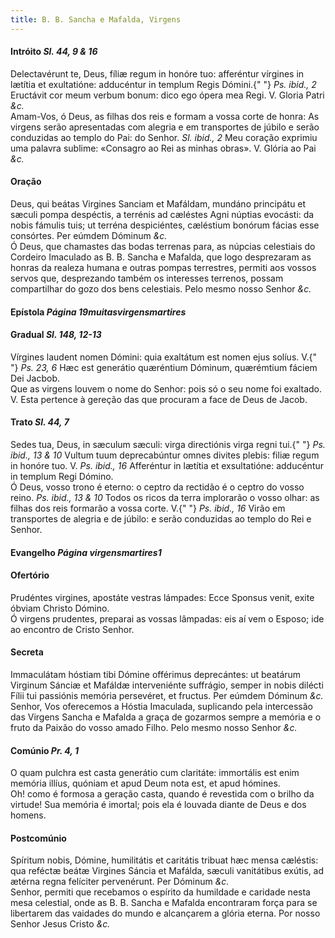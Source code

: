 ```yaml
---
title: B. B. Sancha e Mafalda, Virgens
---
```


<h4 class="text-center">
  Intróito <em>Sl. 44, 9 & 16</em>
</h4>
<div class="container-fluid">
  <div class="row">
    <div class="col-6 dropcaps text-justify">
      Delectavérunt te, Deus, fíliæ regum in honóre tuo: afferéntur vírgines in
      lætítia et exultatióne: adducéntur in templum Regis Dómini.{" "}
      <em>Ps. ibid., 2</em> Eructávit cor meum verbum bonum: dico ego ópera mea
      Regi. V. Gloria Patri <em>&c.</em>
    </div>
    <div class="col-6 dropcaps text-justify">
      Amam-Vos, ó Deus, as filhas dos reis e formam a vossa corte de honra: As
      virgens serão apresentadas com alegria e em transportes de júbilo e serão
      conduzidas ao templo do Pai: do Senhor. <em>Sl. ibid., 2</em> Meu coração
      exprimiu uma palavra sublime: «Consagro ao Rei as minhas obras». V. Glória
      ao Pai <em>&c.</em>
    </div>
  </div>
</div>

<h4 class="text-center">Oração</h4>
<div class="container-fluid">
  <div class="row">
    <div class="col-6 dropcaps text-justify">
      Deus, qui beátas Virgines Sanciam et Mafáldam, mundáno principátu et
      sæculi pompa despéctis, a terrénis ad cæléstes Agni núptias evocásti: da
      nobis fámulis tuis; ut terréna despiciéntes, cæléstium bonórum fácias esse
      consórtes. Per eúmdem Dóminum <em>&c.</em>
    </div>
    <div class="col-6 dropcaps text-justify">
      Ó Deus, que chamastes das bodas terrenas para, as núpcias celestiais do
      Cordeiro Imaculado as B. B. Sancha e Mafalda, que logo desprezaram as
      honras da realeza humana e outras pompas terrestres, permiti aos vossos
      servos que, desprezando também os interesses terrenos, possam compartilhar
      do gozo dos bens celestiais. Pelo mesmo nosso Senhor <em>&c.</em>
    </div>
  </div>
</div>

<h4 class="text-center">
  Epístola <em>Página 19muitasvirgensmartires</em>
</h4>

<h4 class="text-center">
  Gradual <em>Sl. 148, 12-13</em>
</h4>
<div class="container-fluid">
  <div class="row">
    <div class="col-6 dropcaps text-justify">
      Vírgines laudent nomen Dómini: quia exaltátum est nomen ejus solíus. V.{" "}
      <em>Ps. 23, 6</em> Hæc est generátio quæréntium Dóminum, quærémtium fáciem
      Dei Jacbob.
    </div>
    <div class="col-6 dropcaps text-justify">
      Que as virgens louvem o nome do Senhor: pois só o seu nome foi exaltado.
      V. Esta pertence à gereção das que procuram a face de Deus de Jacob.
    </div>
  </div>
</div>

<h4 class="text-center">
  Trato <em>Sl. 44, 7</em>
</h4>
<div class="container-fluid">
  <div class="row">
    <div class="col-6 dropcaps text-justify">
      Sedes tua, Deus, in sæculum sæculi: virga directiónis virga regni tui.{" "}
      <em>Ps. ibid., 13 & 10</em> Vultum tuum deprecabúntur omnes divites
      plebis: filiæ regum in honóre tuo. V. <em>Ps. ibid., 16</em> Afferéntur in
      lætítia et exsultatióne: adducéntur in templum Regi Dómino.
    </div>
    <div class="col-6 dropcaps text-justify">
      Ó Deus, vosso trono é eterno: o ceptro da rectidão é o ceptro do vosso
      reino. <em>Ps. ibid., 13 & 10</em> Todos os ricos da terra implorarão o
      vosso olhar: as filhas dos reis formarão a vossa corte. V.{" "}
      <em>Ps. ibid., 16</em> Virão em transportes de alegria e de júbilo: e
      serão conduzidas ao templo do Rei e Senhor.
    </div>
  </div>
</div>

<h4 class="text-center">
  Evangelho <em>Página virgensmartires1</em>
</h4>

<h4 class="text-center">Ofertório</h4>
<div class="container-fluid">
  <div class="row">
    <div class="col-6 dropcaps text-justify">
      Prudéntes virgines, apostáte vestras lámpades: Ecce Sponsus venit, exite
      óbviam Christo Dómino.
    </div>
    <div class="col-6 dropcaps text-justify">
      Ó virgens prudentes, preparai as vossas lâmpadas: eis aí vem o Esposo; ide
      ao encontro de Cristo Senhor.
    </div>
  </div>
</div>

<h4 class="text-center">Secreta</h4>
<div class="container-fluid">
  <div class="row">
    <div class="col-6 dropcaps text-justify">
      Immaculátam hóstiam tibi Dómine offérimus deprecántes: ut beatárum
      Virginum Sánciæ et Mafáldæ interveniénte suffrágio, semper in nobis
      dilécti Fílii tui passiónis memória persevéret, et fructus. Per eúmdem
      Dóminum <em>&c.</em>
    </div>
    <div class="col-6 dropcaps text-justify">
      Senhor, Vos oferecemos a Hóstia Imaculada, suplicando pela intercessão das
      Virgens Sancha e Mafalda a graça de gozarmos sempre a memória e o fruto da
      Paixão do vosso amado Filho. Pelo mesmo nosso Senhor <em>&c.</em>
    </div>
  </div>
</div>

<h4 class="text-center">
  Comúnio <em>Pr. 4, 1</em>
</h4>
<div class="container-fluid">
  <div class="row">
    <div class="col-6 dropcaps text-justify">
      O quam pulchra est casta generátio cum claritáte: immortális est enim
      memória illíus, quóniam et apud Deum nota est, et apud hómines.
    </div>
    <div class="col-6 dropcaps text-justify">
      Oh! como é formosa a geração casta, quando é revestida com o brilho da
      virtude! Sua memória é imortal; pois ela é louvada diante de Deus e dos
      homens.
    </div>
  </div>
</div>

<h4 class="text-center">Postcomúnio</h4>
<div class="container-fluid">
  <div class="row">
    <div class="col-6 dropcaps text-justify">
      Spíritum nobis, Dómine, humilitátis et caritátis tribuat hæc mensa
      cæléstis: qua reféctæ beátæ Virgines Sáncia et Mafálda, sæculi vanitátibus
      exútis, ad ætérna regna felíciter pervenérunt. Per Dóminum <em>&c.</em>
    </div>
    <div class="col-6 dropcaps text-justify">
      Senhor, permiti que recebamos o espírito da humildade e caridade nesta
      mesa celestial, onde as B. B. Sancha e Mafalda encontraram força para se
      libertarem das vaidades do mundo e alcançarem a glória eterna. Por nosso
      Senhor Jesus Cristo <em>&c.</em>
    </div>
  </div>
</div>
